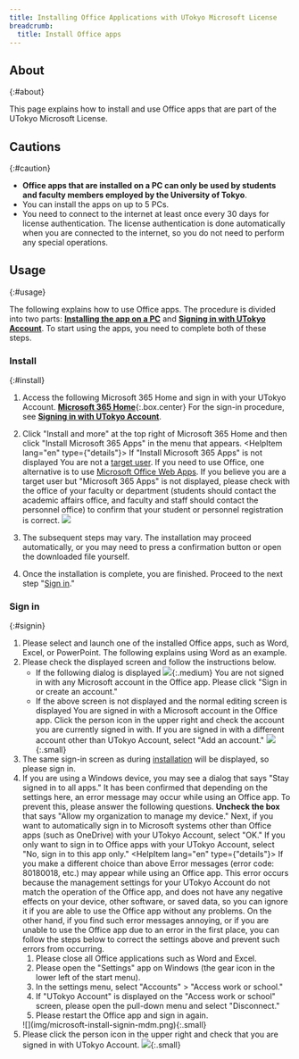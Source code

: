 ```yaml
---
title: Installing Office Applications with UTokyo Microsoft License
breadcrumb:
  title: Install Office apps
---
```



## About
{:#about}

This page explains how to install and use Office apps that are part of the UTokyo Microsoft License.

## Cautions
{:#caution}

- **Office apps that are installed on a PC can only be used by students and faculty members employed by the University of Tokyo**.
- You can install the apps on up to 5 PCs.
- You need to connect to the internet at least once every 30 days for license authentication. The license authentication is done automatically when you are connected to the internet, so you do not need to perform any special operations.

## Usage
{:#usage}

The following explains how to use Office apps. The procedure is divided into two parts: **[Installing the app on a PC](#install)** and **[Signing in with UTokyo Account](#signin)**. To start using the apps, you need to complete both of these steps.

### Install
{:#install}

1. Access the following Microsoft 365 Home and sign in with your UTokyo Account.
  **[Microsoft 365 Home](https://portal.office.com/?auth=2)**{:.box.center}
  For the sign-in procedure, see **[Signing in with UTokyo Account](#signin)**.
1. Click "Install and more" at the top right of Microsoft 365 Home and then click "Install Microsoft 365 Apps" in the menu that appears.
    <HelpItem lang="en" type={"details"}>
    <Fragment slot="problem">If "Install Microsoft 365 Apps" is not displayed</Fragment>
    <Fragment slot="solution">You are not a [target user](#caution). If you need to use Office, one alternative is to use [Microsoft Office Web Apps](./#office_web).
    If you believe you are a target user but "Microsoft 365 Apps" is not displayed, please check with the office of your faculty or department (students should contact the academic affairs office, and faculty and staff should contact the personnel office) to confirm that your student or personnel registration is correct.</Fragment>
    </HelpItem>
    ![](img/microsoft-install-install-download.png)

1. The subsequent steps may vary. The installation may proceed automatically, or you may need to press a confirmation button or open the downloaded file yourself.
1. Once the installation is complete, you are finished. Proceed to the next step "[Sign in](#signin)."

### Sign in
{:#signin}

1. Please select and launch one of the installed Office apps, such as Word, Excel, or PowerPoint. The following explains using Word as an example.
1. Please check the displayed screen and follow the instructions below.
    - If the following dialog is displayed
      ![](img/microsoft-install-signin-new.png){:.medium}
      You are not signed in with any Microsoft account in the Office app. Please click "Sign in or create an account."
    - If the above screen is not displayed and the normal editing screen is displayed
      You are signed in with a Microsoft account in the Office app. Click the person icon in the upper right and check the account you are currently signed in with. If you are signed in with a different account other than UTokyo Account, select "Add an account."
      ![](img/microsoft-install-signin-switch.png){:.small}
1. The same sign-in screen as during [installation](#install) will be displayed, so please sign in.
1. If you are using a Windows device, you may see a dialog that says "Stay signed in to all apps." It has been confirmed that depending on the settings here, an error message may occur while using an Office app. To prevent this, please answer the following questions.
    **Uncheck the box** that says "Allow my organization to manage my device." Next, if you want to automatically sign in to Microsoft systems other than Office apps (such as OneDrive) with your UTokyo Account, select "OK." If you only want to sign in to Office apps with your UTokyo Account, select "No, sign in to this app only."
    <HelpItem lang="en" type={"details"}>
    <Fragment slot="problem">If you make a different choice than above</Fragment>
    <Fragment slot="solution">Error messages (error code: 80180018, etc.) may appear while using an Office app. This error occurs because the management settings for your UTokyo Account do not match the operation of the Office app, and does not have any negative effects on your device, other software, or saved data, so you can ignore it if you are able to use the Office app without any problems. On the other hand, if you find such error messages annoying, or if you are unable to use the Office app due to an error in the first place, you can follow the steps below to correct the settings above and prevent such errors from occurring.</Fragment>
    1. Please close all Office applications such as Word and Excel.
    1. Please open the "Settings" app on Windows (the gear icon in the lower left of the start menu).
    1. In the settings menu, select "Accounts" > "Access work or school."
    1. If "UTokyo Account" is displayed on the "Access work or school" screen, please open the pull-down menu and select "Disconnect."
    1. Please restart the Office app and sign in again.
    </HelpItem>
    ![](img/microsoft-install-signin-mdm.png){:.small}
1. Please click the person icon in the upper right and check that you are signed in with UTokyo Account.
    ![](img/microsoft-install-signin-confirm.png){:.small}
